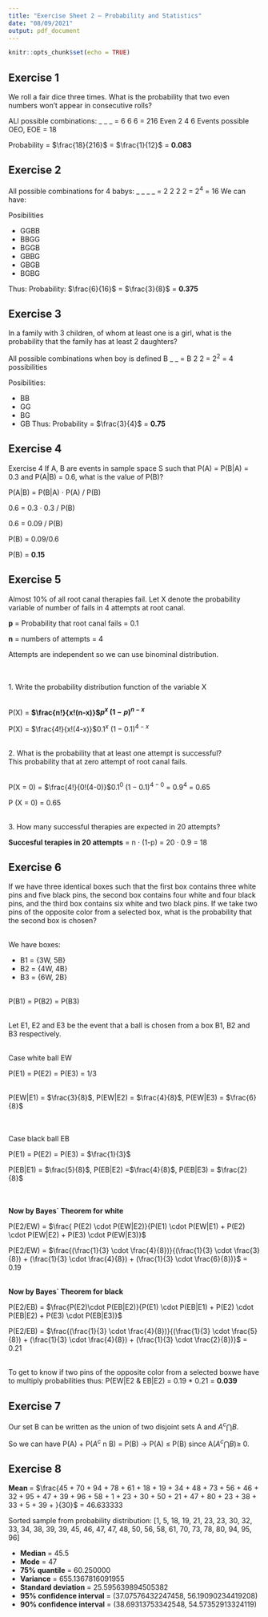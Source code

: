 ```yaml
---
title: "Exercise Sheet 2 – Probability and Statistics"
date: "08/09/2021"
output: pdf_document
---
```


```r
knitr::opts_chunk$set(echo = TRUE)
```

## Exercise 1 
We roll a fair dice three times. What is the probability that two
even numbers won’t appear in consecutive rolls?

ALl possible combinations: _ _  _ = 6 6 6 = 216
Even 2 4 6
Events possible OEO, EOE = 18


Probability = $\frac{18}{216}$ = $\frac{1}{12}$ = **0.083**


## Exercise 2

All possible combinations for 4 babys: _  _ _  _ = 2 2 2 2 = $2^4$	= 16
We can have:


Posibilities

- GGBB
- BBGG
- BGGB
- GBBG
- GBGB
- BGBG

Thus:
Probability: $\frac{6}{16}$ = $\frac{3}{8}$ = **0.375**

## Exercise 3 
In a family with 3 children, of whom at least one is a girl, what is the probability that the family has at least 2 daughters?

All possible combinations when boy is defined B _ _ = B 2 2 = $2^2$ = 4 possibilities


Posibilities:

- BB 
- GG
- BG
- GB 
Thus:
Probability = $\frac{3}{4}$ = **0.75**

## Exercise 4

Exercise 4 If A, B are events in sample space S such that P(A) = P(B|A) =
0.3 and P(A|B) = 0.6, what is the value of P(B)?


P(A|B) = P(B|A) $\cdot$ P(A) / P(B)

0.6 = 0.3 $\cdot$ 0.3 / P(B)

0.6 = 0.09 / P(B)

P(B) = 0.09/0.6

P(B) = **0.15**

## Exercise 5 
Almost 10% of all root canal therapies fail. Let X denote the probability variable of number of fails in 4 attempts at root canal.


**p** = Probability that root canal fails = 0.1

**n** = numbers of attempts = 4


Attempts are independent so we can use binominal distribution.

\
\
1. Write the probability distribution function of the variable X

\
P(X) =  **$\frac{n!}{x!(n-x)}$$p^{x}$ $(1-p)^{n-x}$** 

P(X) =  $\frac{4!}{x!(4-x)}$$0.1^{x}$ $(1-0.1)^{4-x}$ 

\
2. What is the probability that at least one attempt is successful?
\
This probability that at zero attempt of root canal fails.

\
P(X = 0)  =  $\frac{4!}{0!(4-0)}$$0.1^{0}$ $(1-0.1)^{4-0}$ = $0.9^{4}$ = 0.65

P (X = 0) = 0.65

\
3. How many successful therapies are expected in 20 attempts?

**Succesful terapies in 20 attempts** = n $\cdot$ (1-p) = 20 $\cdot$ 0.9 = 18

## Exercise 6
If we have three identical boxes such that the first box contains three white pins and five black pins, the second box contains four white and four black pins, and the third box contains six white and two black pins. If we take two pins of the opposite color from a selected box, what is the probability that the second box is chosen?

\
We have boxes:
\

- B1 = {3W, 5B}
- B2 = {4W, 4B}
- B3 = {6W, 2B}

\
P(B1) = P(B2) = P(B3)

\
Let E1, E2 and E3 be the event that a ball is chosen from a box B1, B2 and B3 respectively.

\
Case white ball EW

P(E1) = P(E2) = P(E3) = 1/3

\
P(EW|E1) = $\frac{3}{8}$, P(EW|E2) = $\frac{4}{8}$, P(EW|E3) = $\frac{6}{8}$

\
\
Case black ball EB

P(E1) = P(E2) = P(E3) = $\frac{1}{3}$

P(EB|E1) = $\frac{5}{8}$, P(EB|E2) =$\frac{4}{8}$, P(EB|E3) = $\frac{2}{8}$

\
\
**Now by Bayes` Theorem for white**


P(E2/EW) = $\frac{ P(E2) \cdot P(EW|E2)}{P(E1) \cdot P(EW|E1) +  P(E2) \cdot P(EW|E2) + P(E3) \cdot P(EW|E3)}$

P(E2/EW) = $\frac{(\frac{1}{3} \cdot \frac{4}{8})}{(\frac{1}{3} \cdot \frac{3}{8}) + (\frac{1}{3} \cdot \frac{4}{8}) +  (\frac{1}{3} \cdot \frac{6}{8})}$ = 0.19




\
**Now by Bayes` Theorem for black**

P(E2/EB) = $\frac{P(E2)\cdot P(EB|E2)}{P(E1) \cdot P(EB|E1) +  P(E2) \cdot P(EB|E2) + P(E3) \cdot P(EB|E3)}$


P(E2/EB) =  $\frac{(\frac{1}{3} \cdot \frac{4}{8})}{(\frac{1}{3} \cdot \frac{5}{8}) + (\frac{1}{3} \cdot \frac{4}{8}) +  (\frac{1}{3} \cdot \frac{2}{8})}$ = 0.21

\
To get to know if two pins of the opposite color from a selected boxwe have to multiply probabilities thus:
P(EW|E2 & EB|E2) = 0.19 * 0.21 = **0.039**


## Exercise 7
Our set B can be written as the union of two disjoint sets A and $A^c\bigcap B$.

So we can have P(A) + P($A^{c}$ n B) = P(B) -> P(A) $\le$ P(B) since A($A^c\bigcap B$)$\ge$ 0.

## Exercise 8

**Mean **= $\frac{45 + 70 + 94 + 78 + 61 + 18 + 19 + 34 + 48 + 73 + 56 + 46 + 32 + 95 + 47 + 39 + 96 + 58 + 1 + 23 + 30 + 50 + 21 + 47 + 80 + 23 + 38 + 33 + 5 + 39 + }{30}$ = 46.633333


Sorted sample from probability distribution: [1, 5, 18, 19, 21, 23, 23, 30, 32, 33, 34, 38, 39, 39, 45, 46, 47, 47, 48, 50, 56, 58, 61, 70, 73, 78, 80, 94, 95, 96]


- **Median** = 45.5
- **Mode** = 47
- **75% quantile** = 60.250000
- **Variance** = 655.1367816091955
- **Standard deviation** = 25.595639894505382
- **95% confidence interval** = (37.07576432247458, 56.19090234419208)
- **90% confidence interval** = (38.69313753342548, 54.57352913324119)
